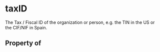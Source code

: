 # taxID

The Tax / Fiscal ID of the organization or person, e.g. the TIN in the US or the CIF/NIF in Spain.

## Property of



